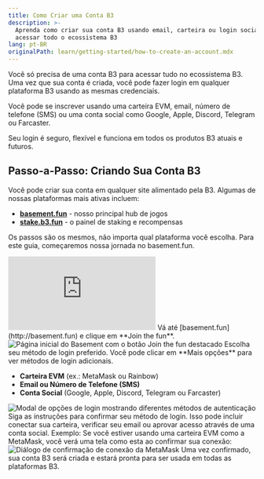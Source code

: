 ```yaml
---
title: Como Criar uma Conta B3
description: >-
  Aprenda como criar sua conta B3 usando email, carteira ou login social para
  acessar todo o ecossistema B3
lang: pt-BR
originalPath: learn/getting-started/how-to-create-an-account.mdx
---
```

Você só precisa de uma conta B3 para acessar tudo no ecossistema B3. Uma vez que sua conta é criada, você pode fazer login em qualquer plataforma B3 usando as mesmas credenciais.

Você pode se inscrever usando uma carteira EVM, email, número de telefone (SMS) ou uma conta social como Google, Apple, Discord, Telegram ou Farcaster.

Seu login é seguro, flexível e funciona em todos os produtos B3 atuais e futuros.

## Passo-a-Passo: Criando Sua Conta B3

Você pode criar sua conta em qualquer site alimentado pela B3. Algumas de nossas plataformas mais ativas incluem:

- [**basement.fun**](https://basement.fun) - nosso principal hub de jogos
- [**stake.b3.fun**](https://stake.b3.fun) - o painel de staking e recompensas

Os passos são os mesmos, não importa qual plataforma você escolha. Para este guia, começaremos nossa jornada no basement.fun.

<iframe
  className="w-full aspect-video rounded-xl"
  src="https://www.youtube.com/embed/kGIAFx63Oyg"
  title="Como Criar uma Conta B3"
  frameBorder="0"
  allow="accelerometer; autoplay; clipboard-write; encrypted-media; gyroscope; picture-in-picture"
  allowFullScreen
></iframe>

<Steps>
<Step title="Navegue até basement.fun">
  Vá até [basement.fun](http://basement.fun) e clique em **Join the fun**.
  
  <Frame>
    <img src="https://s3.amazonaws.com/helpscout.net/docs/assets/685306b72e0550277aa9250e/images/6875028d03e72d42ff87c5e8/file-u8mlvi8Bn3.png" alt="Página inicial do Basement com o botão Join the fun destacado" />
  </Frame>
</Step>

<Step title="Escolha seu método de login">
  Escolha seu método de login preferido. Você pode clicar em **Mais opções** para ver métodos de login adicionais.
  
  - **Carteira EVM** (ex.: MetaMask ou Rainbow)
  - **Email ou Número de Telefone (SMS)**
  - **Conta Social** (Google, Apple, Discord, Telegram ou Farcaster)
  
  <Frame>
    <img src="https://s3.amazonaws.com/helpscout.net/docs/assets/685306b72e0550277aa9250e/images/6875033f03e72d42ff87c5ee/file-YAotVXCkm3.png" alt="Modal de opções de login mostrando diferentes métodos de autenticação" />
  </Frame>
</Step>

<Step title="Confirme seu método de login">
  Siga as instruções para confirmar seu método de login. Isso pode incluir conectar sua carteira, verificar seu email ou aprovar acesso através de uma conta social.
  
  <Note>
    Exemplo: Se você estiver usando uma carteira EVM como a MetaMask, você verá uma tela como esta ao confirmar sua conexão:
  </Note>
  
  <Frame>
    <img src="https://s3.amazonaws.com/helpscout.net/docs/assets/685306b72e0550277aa9250e/images/6875053a0cf7d86089ec497e/file-uvVfmUrTYQ.png" alt="Diálogo de confirmação de conexão da MetaMask" />
  </Frame>
  
  <Check>
    Uma vez confirmado, sua conta B3 será criada e estará pronta para ser usada em todas as plataformas B3.
  </Check>
</Step>
</Steps>
